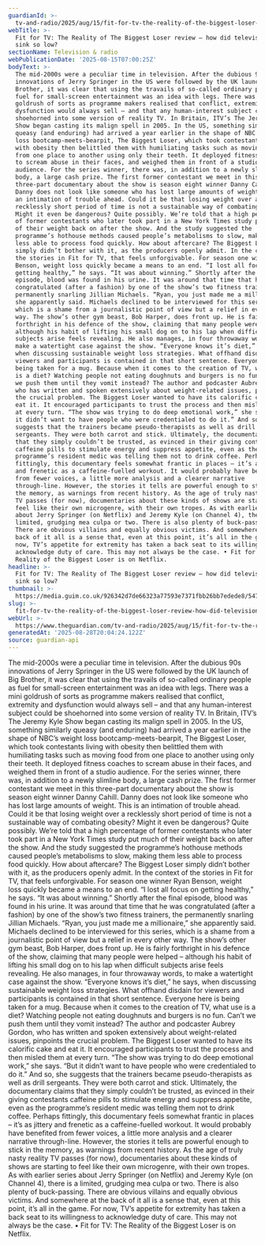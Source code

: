 ```yaml
---
guardianId: >-
  tv-and-radio/2025/aug/15/fit-for-tv-the-reality-of-the-biggest-loser-review-netflix
webTitle: >-
  Fit for TV: The Reality of The Biggest Loser review – how did television ever
  sink so low?
sectionName: Television & radio
webPublicationDate: '2025-08-15T07:00:25Z'
bodyText: >-
  The mid-2000s were a peculiar time in television. After the dubious 90s
  innovations of Jerry Springer in the US were followed by the UK launch of Big
  Brother, it was clear that using the travails of so-called ordinary people as
  fuel for small-screen entertainment was an idea with legs. There was a mini
  goldrush of sorts as programme makers realised that conflict, extremity and
  dysfunction would always sell – and that any human-interest subject could be
  shoehorned into some version of reality TV. In Britain, ITV’s The Jeremy Kyle
  Show began casting its malign spell in 2005. In the US, something similarly
  queasy (and enduring) had arrived a year earlier in the shape of NBC’s weight
  loss bootcamp-meets-bearpit, The Biggest Loser, which took contestants living
  with obesity then belittled them with humiliating tasks such as moving food
  from one place to another using only their teeth. It deployed fitness coaches
  to scream abuse in their faces, and weighed them in front of a studio
  audience. For the series winner, there was, in addition to a newly slimline
  body, a large cash prize. The first former contestant we meet in this
  three-part documentary about the show is season eight winner Danny Cahill.
  Danny does not look like someone who has lost large amounts of weight. This is
  an intimation of trouble ahead. Could it be that losing weight over a
  recklessly short period of time is not a sustainable way of combating obesity?
  Might it even be dangerous? Quite possibly. We’re told that a high percentage
  of former contestants who later took part in a New York Times study put much
  of their weight back on after the show. And the study suggested the
  programme’s hothouse methods caused people’s metabolisms to slow, making them
  less able to process food quickly. How about aftercare? The Biggest Loser
  simply didn’t bother with it, as the producers openly admit. In the context of
  the stories in Fit for TV, that feels unforgivable. For season one winner Ryan
  Benson, weight loss quickly became a means to an end. “I lost all focus on
  getting healthy,” he says. “It was about winning.” Shortly after the final
  episode, blood was found in his urine. It was around that time that he was
  congratulated (after a fashion) by one of the show’s two fitness trainers, the
  permanently snarling Jillian Michaels. “Ryan, you just made me a millionaire,”
  she apparently said. Michaels declined to be interviewed for this series,
  which is a shame from a journalistic point of view but a relief in every other
  way. The show’s other gym beast, Bob Harper, does front up. He is fairly
  forthright in his defence of the show, claiming that many people were helped –
  although his habit of lifting his small dog on to his lap when difficult
  subjects arise feels revealing. He also manages, in four throwaway words, to
  make a watertight case against the show. “Everyone knows it’s diet,” he says,
  when discussing sustainable weight loss strategies. What offhand disdain for
  viewers and participants is contained in that short sentence. Everyone here is
  being taken for a mug. Because when it comes to the creation of TV, what use
  is a diet? Watching people not eating doughnuts and burgers is no fun. Can’t
  we push them until they vomit instead? The author and podcaster Aubrey Gordon,
  who has written and spoken extensively about weight-related issues, pinpoints
  the crucial problem. The Biggest Loser wanted to have its calorific cake and
  eat it. It encouraged participants to trust the process and then misled them
  at every turn. “The show was trying to do deep emotional work,” she says. “But
  it didn’t want to have people who were credentialed to do it.” And so, she
  suggests that the trainers became pseudo-therapists as well as drill
  sergeants. They were both carrot and stick. Ultimately, the documentary claims
  that they simply couldn’t be trusted, as evinced in their giving contestants
  caffeine pills to stimulate energy and suppress appetite, even as the
  programme’s resident medic was telling them not to drink coffee. Perhaps
  fittingly, this documentary feels somewhat frantic in places – it’s as jittery
  and frenetic as a caffeine-fuelled workout. It would probably have benefited
  from fewer voices, a little more analysis and a clearer narrative
  through-line. However, the stories it tells are powerful enough to stick in
  the memory, as warnings from recent history. As the age of truly nasty reality
  TV passes (for now), documentaries about these kinds of shows are starting to
  feel like their own microgenre, with their own tropes. As with earlier series
  about Jerry Springer (on Netflix) and Jeremy Kyle (on Channel 4), there is a
  limited, grudging mea culpa or two. There is also plenty of buck-passing.
  There are obvious villains and equally obvious victims. And somewhere at the
  back of it all is a sense that, even at this point, it’s all in the game. For
  now, TV’s appetite for extremity has taken a back seat to its willingness to
  acknowledge duty of care. This may not always be the case. • Fit for TV: The
  Reality of the Biggest Loser is on Netflix.
headline: >-
  Fit for TV: The Reality of The Biggest Loser review – how did television ever
  sink so low?
thumbnail: >-
  https://media.guim.co.uk/926342d7de66323a77593e7371fbb26bb7edede8/547_0_2700_2160/500.jpg
slug: >-
  fit-for-tv-the-reality-of-the-biggest-loser-review-how-did-television-ever-sink-so-low
webUrl: >-
  https://www.theguardian.com/tv-and-radio/2025/aug/15/fit-for-tv-the-reality-of-the-biggest-loser-review-netflix
generatedAt: '2025-08-28T20:04:24.122Z'
source: guardian-api
---
```

The mid-2000s were a peculiar time in television. After the dubious 90s innovations of Jerry Springer in the US were followed by the UK launch of Big Brother, it was clear that using the travails of so-called ordinary people as fuel for small-screen entertainment was an idea with legs. There was a mini goldrush of sorts as programme makers realised that conflict, extremity and dysfunction would always sell – and that any human-interest subject could be shoehorned into some version of reality TV. In Britain, ITV’s The Jeremy Kyle Show began casting its malign spell in 2005. In the US, something similarly queasy (and enduring) had arrived a year earlier in the shape of NBC’s weight loss bootcamp-meets-bearpit, The Biggest Loser, which took contestants living with obesity then belittled them with humiliating tasks such as moving food from one place to another using only their teeth. It deployed fitness coaches to scream abuse in their faces, and weighed them in front of a studio audience. For the series winner, there was, in addition to a newly slimline body, a large cash prize. The first former contestant we meet in this three-part documentary about the show is season eight winner Danny Cahill. Danny does not look like someone who has lost large amounts of weight. This is an intimation of trouble ahead. Could it be that losing weight over a recklessly short period of time is not a sustainable way of combating obesity? Might it even be dangerous? Quite possibly. We’re told that a high percentage of former contestants who later took part in a New York Times study put much of their weight back on after the show. And the study suggested the programme’s hothouse methods caused people’s metabolisms to slow, making them less able to process food quickly. How about aftercare? The Biggest Loser simply didn’t bother with it, as the producers openly admit. In the context of the stories in Fit for TV, that feels unforgivable. For season one winner Ryan Benson, weight loss quickly became a means to an end. “I lost all focus on getting healthy,” he says. “It was about winning.” Shortly after the final episode, blood was found in his urine. It was around that time that he was congratulated (after a fashion) by one of the show’s two fitness trainers, the permanently snarling Jillian Michaels. “Ryan, you just made me a millionaire,” she apparently said. Michaels declined to be interviewed for this series, which is a shame from a journalistic point of view but a relief in every other way. The show’s other gym beast, Bob Harper, does front up. He is fairly forthright in his defence of the show, claiming that many people were helped – although his habit of lifting his small dog on to his lap when difficult subjects arise feels revealing. He also manages, in four throwaway words, to make a watertight case against the show. “Everyone knows it’s diet,” he says, when discussing sustainable weight loss strategies. What offhand disdain for viewers and participants is contained in that short sentence. Everyone here is being taken for a mug. Because when it comes to the creation of TV, what use is a diet? Watching people not eating doughnuts and burgers is no fun. Can’t we push them until they vomit instead? The author and podcaster Aubrey Gordon, who has written and spoken extensively about weight-related issues, pinpoints the crucial problem. The Biggest Loser wanted to have its calorific cake and eat it. It encouraged participants to trust the process and then misled them at every turn. “The show was trying to do deep emotional work,” she says. “But it didn’t want to have people who were credentialed to do it.” And so, she suggests that the trainers became pseudo-therapists as well as drill sergeants. They were both carrot and stick. Ultimately, the documentary claims that they simply couldn’t be trusted, as evinced in their giving contestants caffeine pills to stimulate energy and suppress appetite, even as the programme’s resident medic was telling them not to drink coffee. Perhaps fittingly, this documentary feels somewhat frantic in places – it’s as jittery and frenetic as a caffeine-fuelled workout. It would probably have benefited from fewer voices, a little more analysis and a clearer narrative through-line. However, the stories it tells are powerful enough to stick in the memory, as warnings from recent history. As the age of truly nasty reality TV passes (for now), documentaries about these kinds of shows are starting to feel like their own microgenre, with their own tropes. As with earlier series about Jerry Springer (on Netflix) and Jeremy Kyle (on Channel 4), there is a limited, grudging mea culpa or two. There is also plenty of buck-passing. There are obvious villains and equally obvious victims. And somewhere at the back of it all is a sense that, even at this point, it’s all in the game. For now, TV’s appetite for extremity has taken a back seat to its willingness to acknowledge duty of care. This may not always be the case. • Fit for TV: The Reality of the Biggest Loser is on Netflix.
